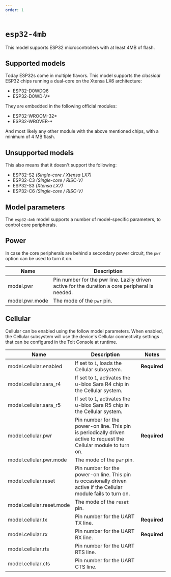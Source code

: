 ```yaml
---
order: 1
---
```


# `esp32-4mb`

This model supports ESP32 microcontrollers with at least 4MB of flash.

## Supported models

Today ESP32s come in multiple flavors. This model supports the _classical_ ESP32 chips running a dual-core on the Xtensa LX6 architecture:

- ESP32-D0WDQ6
- ESP32-D0WD-V\*

They are embedded in the following official modules:

- ESP32-WROOM-32\*
- ESP32-WROVER-\*

And most likely any other module with the above mentioned chips, with a minimum of 4 MB flash.

## Unsupported models

This also means that it doesn't support the following:

- ESP32-S2 _(Single-core / Xtensa LX7)_
- ESP32-C3 _(Single-core / RISC-V)_
- ESP32-S3 _(Xtensa LX7)_
- ESP32-C6 _(Single-core / RISC-V)_

## Model parameters

The `esp32-4mb` model supports a number of model-specific parameters, to control core peripherals.

## Power

In case the core peripherals are behind a secondary power circuit, the `pwr` option can be used to turn it on.

| Name           | Description                                                                                     |
| -------------- | ----------------------------------------------------------------------------------------------- |
| model.pwr      | Pin number for the pwr line. Lazily driven active for the duration a core peripheral is needed. |
| model.pwr.mode | The mode of the `pwr` pin.                                                                      |

## Cellular

Cellular can be enabled using the follow model parameters. When enabled, the Cellular subsystem will use the device's Cellular connectivity settings that can be configured in the Toit Console at runtime.

| Name                      | Description                                                                                                         | Notes        |
| ------------------------- | ------------------------------------------------------------------------------------------------------------------- | ------------ |
| model.cellular.enabled    | If set to `1`, loads the Cellular subsystem.                                                                        | **Required** |
| model.cellular.sara_r4    | If set to `1`, activates the u-blox Sara R4 chip in the Cellular system.                                            |
| model.cellular.sara_r5    | If set to `1`, activates the u-blox Sara R5 chip in the Cellular system.                                            |
| model.cellular.pwr        | Pin number for the power-on line. This pin is periodically driven active to request the Cellular module to turn on. | **Required** |
| model.cellular.pwr.mode   | The mode of the `pwr` pin.                                                                                          |
| model.cellular.reset      | Pin number for the power-on line. This pin is occasionally driven active if the Cellular module fails to turn on.   |
| model.cellular.reset.mode | The mode of the `reset` pin.                                                                                        |
| model.cellular.tx         | Pin number for the UART TX line.                                                                                    | **Required** |
| model.cellular.rx         | Pin number for the UART RX line.                                                                                    | **Required** |
| model.cellular.rts        | Pin number for the UART RTS line.                                                                                   |
| model.cellular.cts        | Pin number for the UART CTS line.                                                                                   |
